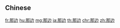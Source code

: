 {{also|那邊}}
==Chinese==
{{zh-see|那邊}}

[[fr:那边]]
[[hu:那边]]
[[mg:那边]]
[[ja:那边]]
[[th:那边]]
[[chr:那边]]
[[zh:那边]]